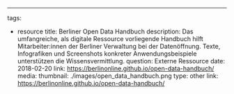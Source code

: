 ---
tags:
  - resource
title: Berliner Open Data Handbuch 
description: Das umfangreiche, als digitale Ressource vorliegende Handbuch hilft Mitarbeiter:innen der Berliner Verwaltung bei der Datenöffnung. Texte, Infografiken und Screenshots konkreter Anwendungsbeispiele unterstützen die Wissensvermittlung.
question: Externe Ressource
date: 2018-02-20
link: https://berlinonline.github.io/open-data-handbuch/ 
media:
  thumbnail: ./images/open_data_handbuch.png
  type: other
  link: https://berlinonline.github.io/open-data-handbuch/ 
